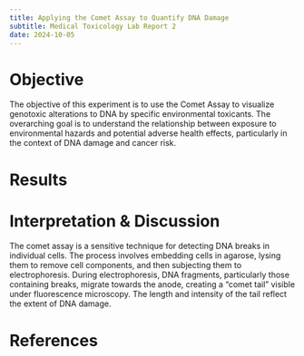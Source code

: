 ```yaml
---
title: Applying the Comet Assay to Quantify DNA Damage
subtitle: Medical Toxicology Lab Report 2
date: 2024-10-05
---
```


# Objective

The objective of this experiment is to use the Comet Assay to visualize genotoxic alterations to DNA by specific environmental toxicants. The overarching goal is to understand the relationship between exposure to environmental hazards and potential adverse health effects, particularly in the context of DNA damage and cancer risk.

# Results

# Interpretation & Discussion

The comet assay is a sensitive technique for detecting DNA breaks in individual cells. The process involves embedding cells in agarose, lysing them to remove cell components, and then subjecting them to electrophoresis.  During electrophoresis, DNA fragments, particularly those containing breaks, migrate towards the anode, creating a "comet tail" visible under fluorescence microscopy. The length and intensity of the tail reflect the extent of DNA damage.

# References

[^mt_2]: Donohue Robert, M.S.c, Ascione Richard, Phd. Medical Toxicology; Experimental Manual "To Demonstrate The Use of the Comet Assay as a Model System to Monitor Genotoxic Alterations due to Specific Environmental Toxicants" pages 31-40.
